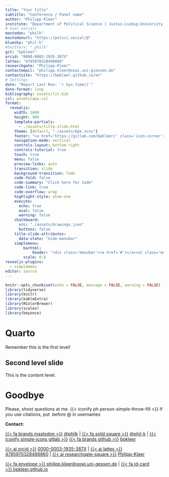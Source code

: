 ```yaml
---
title: "Your title"
subtitle: "Conference / Panel name"
author: "Philipp Kleer"
institute: "Department of Political Science | Justus-Liebig-University Giessen" 
# User socials
mastodon: "philk"
mastodonurl: "https://polsci.social/@"
bluesky: "phil-k"
#twitterx: "_philk"
git: "bpkleer"
orcid: "0000-0003-1935-387X"
lattes: "4785970328498860"
researchgate: "Philipp-Kleer"
contactemail: "philipp.kleer@sowi.uni-giessen.de"
contactsite: "https://bpkleer.github.io/en"
# Settings
date: "Report Last Run: `r Sys.time()`"
date-format: long
bibliography: assets/lit.bib
csl: assets/apa.csl
format:  
  revealjs: 
    width: 1600
    height: 900
    template-partials: 
      - ./assets/title-slide.html
    theme: [default, "./assets/bpk.scss"]
    footer: "<a href='https://gitlab.com/bpkleer/' class='icon-corner'><svg xmlns='http://www.w3.org/2000/svg' width='1em' height='1em' viewBox='0 0 24 24'><path fill='currentColor' d='m21.663 9.987l-.028-.072l-2.719-7.094a.71.71 0 0 0-.706-.449a.711.711 0 0 0-.654.522L15.72 8.52H8.282L6.443 2.895a.711.711 0 0 0-.652-.524a.72.72 0 0 0-.707.45L2.362 9.925l-.028.07a5.057 5.057 0 0 0 1.674 5.838l.01.007l.024.019l4.147 3.104l2.05 1.553l1.247.944a.843.843 0 0 0 1.016 0l1.247-.944l2.05-1.553l4.172-3.123l.01-.008a5.055 5.055 0 0 0 1.682-5.845Z'></path></svg></a>"
    navigation-mode: vertical
    controls-layout: bottom-right
    controls-tutorial: true
    touch: true
    menu: false
    preview-links: auto
    transition: slide
    background-transition: fade
    code-fold: false
    code-summary: "Click here for Code"  
    code-link: true
    code-overflow: wrap
    highlight-style: atom-one 
    execute:
      echo: true
      eval: false
      warning: false
    chalkboard:
      src: "./assets/drawings.json"
      buttons: false
    title-slide-attributes:
      data-state: "hide-menubar"
    simplemenu:
        barhtml:
            header: "<div class='menubar'><a href='#'></a><ul class='menu'></ul><div>"
        scale: 0.8
revealjs-plugins:
  - simplemenu
editor: source
---
```


```r
knitr::opts_chunk$set(echo = FALSE, message = FALSE, warning = FALSE)
library(tidyverse)
library(knitr)
library(kableExtra)
library(RColorBrewer)
library(scales)
library(beyonce)
```

# Quarto {data-stack-name="Start"}

Remember this is the first level!

## Second level slide

This is the content level.

# Goodbye{.goodbye data-state="hide-menubar"}

[Please, shoot questions at me. {{< iconify ph person-simple-throw-fill >}}]{.greetings}
[If you use citations, put \ before @ in usernames]{.greetings}

::: {.social}
**Contact:**

[{{< fa brands mastodon >}}](https://polsci.social/@philk){.mastodon} [@philk](https://polsci.social/@philk) | [{{< fa solid square >}}](https://bsky.app/profile/phil-k.bsky.social){.bluesky} [@phil-k](https://bsky.app/profile/phil-k.bsky.social) | [{{< iconify simple-icons gitlab >}}](https://gitlab.com/bpkleer){.gitlab} [{{< fa brands github >}}](https://github.com/bpkleer){.github} [bpkleer](https://gitlab.com/bpkleer)

[{{< ai orcid >}}](https://orcid.org/0000-0003-1935-387X){.orcid} [0000-0003-1935-387X](https://orcid.org/0000-0003-1935-387X) | [{{< ai lattes >}}](http://lattes.cnpq.br/4785970328498860){.lattes} [4785970328498860](http://lattes.cnpq.br/4785970328498860) | [{{< ai researchgate-square >}}](https://www.researchgate.net/profile/Philipp-Kleer){.researchgate} [Philipp-Kleer](https://www.researchgate.net/profile/Philipp-Kleer)

[{{< fa envelope >}}](mailto:philipp.kleer@sowi.uni-giessen.de){.email}[ philipp.kleer@sowi.uni-gessen.de](mailto:philipp.kleer@sowi.uni-giessen.de) | [{{< fa id-card >}} ](https://bpkleer.github.io){.website}[ bpkleer.github.io](https://bpkleer.github.io)
:::

::: {.footer}
 
:::

